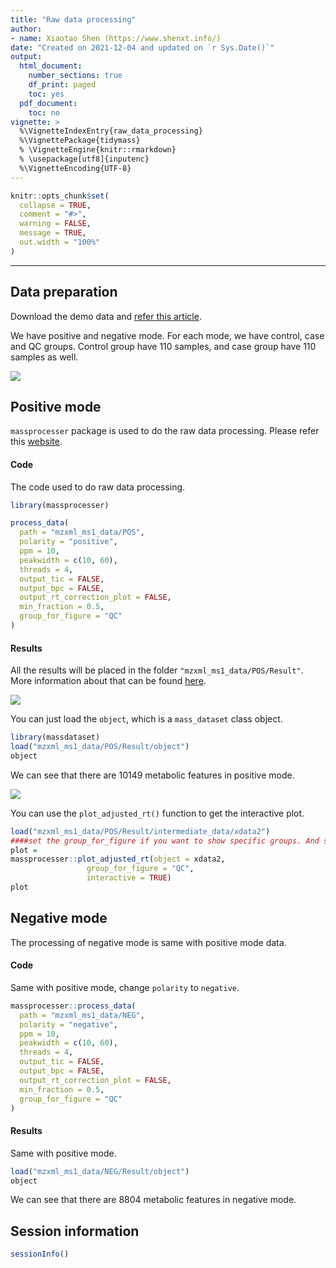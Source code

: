 ```yaml
---
title: "Raw data processing"
author:
- name: Xiaotao Shen (https://www.shenxt.info/)
date: "Created on 2021-12-04 and updated on `r Sys.Date()`"
output:
  html_document:
    number_sections: true
    df_print: paged
    toc: yes
  pdf_document:
    toc: no
vignette: >
  %\VignetteIndexEntry{raw_data_processing}
  %\VignettePackage{tidymass}
  % \VignetteEngine{knitr::rmarkdown}
  % \usepackage[utf8]{inputenc}
  %\VignetteEncoding{UTF-8}
---
```


```r
knitr::opts_chunk$set(
  collapse = TRUE,
  comment = "#>",
  warning = FALSE,
  message = TRUE,
  out.width = "100%"
)
```


***

## **Data preparation**

Download the demo data and [refer this article](https://tidymass.github.io/tidymass/articles/demo_data.html).

We have positive and negative mode. For each mode, we have control, case and QC groups. Control group have 110 samples, and case group have 110 samples as well.

![](figures/Screen-Shot-2022-01-13-at-10.33.07-PM.png)


## **Positive mode**

`massprocesser` package is used to do the raw data processing. Please refer this [website](file:///Users/xiaotaoshen/tidymass/massprocesser/docs/index.html).

#### Code

The code used to do raw data processing.

```r
library(massprocesser)
```
```r
process_data(
  path = "mzxml_ms1_data/POS",
  polarity = "positive",
  ppm = 10,
  peakwidth = c(10, 60),
  threads = 4,
  output_tic = FALSE,
  output_bpc = FALSE,
  output_rt_correction_plot = FALSE,
  min_fraction = 0.5,
  group_for_figure = "QC"
)
```

#### Results

All the results will be placed in the folder `"mzxml_ms1_data/POS/Result"`. More information about that can be found [here](https://tidymass.github.io/massprocesser/articles/raw_data_processing.html).

![](figures/Screen-Shot-2.png)

You can just load the `object`, which is a `mass_dataset` class object.

```r
library(massdataset)
load("mzxml_ms1_data/POS/Result/object")
object
```

We can see that there are 10149 metabolic features in positive mode.

![](figures/Screen-Shot.png)

You can use the `plot_adjusted_rt()` function to get the interactive plot.

```r
load("mzxml_ms1_data/POS/Result/intermediate_data/xdata2")
####set the group_for_figure if you want to show specific groups. And set it as "all" if you want to show all samples.
plot = 
massprocesser::plot_adjusted_rt(object = xdata2, 
                 group_for_figure = "QC", 
                 interactive = TRUE)
plot
```

## **Negative mode**

The processing of negative mode is same with positive mode data.

#### Code

Same with positive mode, change `polarity` to `negative`.

```r
massprocesser::process_data(
  path = "mzxml_ms1_data/NEG",
  polarity = "negative",
  ppm = 10,
  peakwidth = c(10, 60),
  threads = 4,
  output_tic = FALSE,
  output_bpc = FALSE,
  output_rt_correction_plot = FALSE,
  min_fraction = 0.5,
  group_for_figure = "QC"
)
```

#### Results

Same with positive mode.

```r
load("mzxml_ms1_data/NEG/Result/object")
object
```

We can see that there are 8804 metabolic features in negative mode.

## **Session information**

```r
sessionInfo()
```
